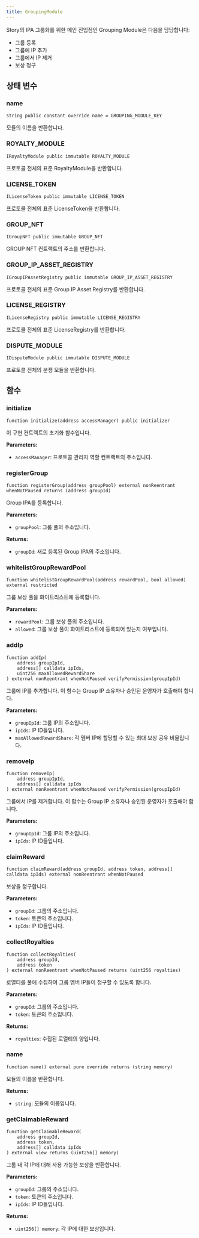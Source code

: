 ```yaml
---
title: GroupingModule
---
```


Story의 IPA 그룹화를 위한 메인 진입점인 Grouping Module은 다음을 담당합니다:

* 그룹 등록
* 그룹에 IP 추가
* 그룹에서 IP 제거
* 보상 청구

## 상태 변수

### name

```solidity
string public constant override name = GROUPING_MODULE_KEY
```

모듈의 이름을 반환합니다.

### ROYALTY\_MODULE

```solidity
IRoyaltyModule public immutable ROYALTY_MODULE
```

프로토콜 전체의 표준 RoyaltyModule을 반환합니다.

### LICENSE\_TOKEN

```solidity
ILicenseToken public immutable LICENSE_TOKEN
```

프로토콜 전체의 표준 LicenseToken을 반환합니다.

### GROUP\_NFT

```solidity
IGroupNFT public immutable GROUP_NFT
```

GROUP NFT 컨트랙트의 주소를 반환합니다.

### GROUP\_IP\_ASSET\_REGISTRY

```solidity
IGroupIPAssetRegistry public immutable GROUP_IP_ASSET_REGISTRY
```

프로토콜 전체의 표준 Group IP Asset Registry를 반환합니다.

### LICENSE\_REGISTRY

```solidity
ILicenseRegistry public immutable LICENSE_REGISTRY
```

프로토콜 전체의 표준 LicenseRegistry를 반환합니다.

### DISPUTE\_MODULE

```solidity
IDisputeModule public immutable DISPUTE_MODULE
```

프로토콜 전체의 분쟁 모듈을 반환합니다.

## 함수

### initialize

```solidity
function initialize(address accessManager) public initializer
```

이 구현 컨트랙트의 초기화 함수입니다.

**Parameters:**

* `accessManager`: 프로토콜 관리자 역할 컨트랙트의 주소입니다.

### registerGroup

```solidity
function registerGroup(address groupPool) external nonReentrant whenNotPaused returns (address groupId)
```

Group IPA를 등록합니다.

**Parameters:**

* `groupPool`: 그룹 풀의 주소입니다.

**Returns:**

* `groupId`: 새로 등록된 Group IPA의 주소입니다.

### whitelistGroupRewardPool

```solidity
function whitelistGroupRewardPool(address rewardPool, bool allowed) external restricted
```

그룹 보상 풀을 화이트리스트에 등록합니다.

**Parameters:**

* `rewardPool`: 그룹 보상 풀의 주소입니다.
* `allowed`: 그룹 보상 풀이 화이트리스트에 등록되어 있는지 여부입니다.

### addIp

```solidity
function addIp(
    address groupIpId,
    address[] calldata ipIds,
    uint256 maxAllowedRewardShare
) external nonReentrant whenNotPaused verifyPermission(groupIpId)
```

그룹에 IP를 추가합니다. 이 함수는 Group IP 소유자나 승인된 운영자가 호출해야 합니다.

**Parameters:**

* `groupIpId`: 그룹 IP의 주소입니다.
* `ipIds`: IP ID들입니다.
* `maxAllowedRewardShare`: 각 멤버 IP에 할당할 수 있는 최대 보상 공유 비율입니다.

### removeIp

```solidity
function removeIp(
    address groupIpId,
    address[] calldata ipIds
) external nonReentrant whenNotPaused verifyPermission(groupIpId)
```

그룹에서 IP를 제거합니다. 이 함수는 Group IP 소유자나 승인된 운영자가 호출해야 합니다.

**Parameters:**

* `groupIpId`: 그룹 IP의 주소입니다.
* `ipIds`: IP ID들입니다.

### claimReward

```solidity
function claimReward(address groupId, address token, address[] calldata ipIds) external nonReentrant whenNotPaused
```

보상을 청구합니다.

**Parameters:**

* `groupId`: 그룹의 주소입니다.
* `token`: 토큰의 주소입니다.
* `ipIds`: IP ID들입니다.

### collectRoyalties

```solidity
function collectRoyalties(
    address groupId,
    address token
) external nonReentrant whenNotPaused returns (uint256 royalties)
```

로열티를 풀에 수집하여 그룹 멤버 IP들이 청구할 수 있도록 합니다.

**Parameters:**

* `groupId`: 그룹의 주소입니다.
* `token`: 토큰의 주소입니다.

**Returns:**

* `royalties`: 수집된 로열티의 양입니다.

### name

```solidity
function name() external pure override returns (string memory)
```

모듈의 이름을 반환합니다.

**Returns:**

* `string`: 모듈의 이름입니다.

### getClaimableReward

```solidity
function getClaimableReward(
    address groupId,
    address token,
    address[] calldata ipIds
) external view returns (uint256[] memory)
```

그룹 내 각 IP에 대해 사용 가능한 보상을 반환합니다.

**Parameters:**

* `groupId`: 그룹의 주소입니다.
* `token`: 토큰의 주소입니다.
* `ipIds`: IP ID들입니다.

**Returns:**

* `uint256[] memory`: 각 IP에 대한 보상입니다.
